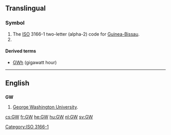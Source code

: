 {{also|.gw}}
==Translingual==

===Symbol===
{{head|mul|symbol}}
# The [[ISO]] 3166-1 two-letter (alpha-2) code for [[Guinea-Bissau]].
# {{SI-unit-abb|giga|watt|[[power]]}}

====Derived terms====
* [[GWh]] (gigawatt hour)

[[Category:ISO 3166-1]]
----

==English==

==={{abbreviation-old|en}}===
'''GW'''

# [[w:George Washington University|George Washington University]].

[[cs:GW]]
[[fr:GW]]
[[he:GW]]
[[hu:GW]]
[[nl:GW]]
[[sv:GW]]